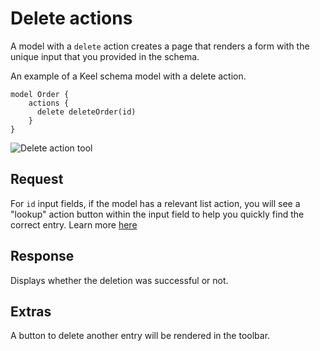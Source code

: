 # Delete actions

A model with a `delete` action creates a page that renders a form with the unique input that you provided in the schema. 

An example of a Keel schema model with a delete action.
```keel
model Order {
    actions {
      delete deleteOrder(id)
    }
}
```

![Delete action tool](/delete-action-tool.png)

## Request
For `id` input fields, if the model has a relevant list action, you will see a "lookup" action button within the input field to help you quickly find the correct entry. Learn more [here](/internal-tools/lookups)

## Response
Displays whether the deletion was successful or not.

## Extras
A button to delete another entry will be rendered in the toolbar.